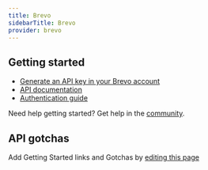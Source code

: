 ```yaml
---
title: Brevo
sidebarTitle: Brevo
provider: brevo
---
```



<Overview />
<PreBuiltTooling provider={providers[pageMetadata.provider]} />


## Getting started

-   [Generate an API key in your Brevo account](https://help.brevo.com/hc/en-us/articles/209467485-Create-and-manage-your-API-keys)
-   [API documentation](https://developers.brevo.com/reference/getting-started-1)
-   [Authentication guide](https://developers.brevo.com/docs/authentication-schemes)

<Tip>Need help getting started? Get help in the [community](https://nango.dev/slack).</Tip>

## API gotchas

<Note>Add Getting Started links and Gotchas by [editing this page](https://github.com/nangohq/nango/tree/master/docs-v2/integrations/all/brevo.mdx)</Note>